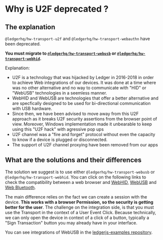 # Why is U2F deprecated ?

## The explanation

`@ledgerhq/hw-transport-u2f` and `@ledgerhq/hw-transport-webauthn` have been deprecated.

**You must migrate to [`@ledgerhq/hw-transport-webusb`](../web-hid-usb/) or [`@ledgerhq/hw-transport-webhid`](../web-hid-usb/).**

Explanation:

- U2F is a technology that was hijacked by Ledger in 2016-2018 in order to achieve Web integrations of our devices. It was done at a time where was no other alternative and no way to communicate with "HID" or "WebUSB" technologies in a seemless manner.
- WebHID and WebUSB are technologies that offer a better alternative and are specfically designed to be used for bi-directional communication with USB hardware.
- Since then, we have been advised to move away from this U2F approach as it breaks U2F security assertions from the browser point of view. Moreover, Windows implementation made it unbearable to keep using this "U2F hack" with agressive pop ups
- U2F channel was a "fire and forget" protocol without even the capacity to know if a device is plugged or disconnected.
- The support of U2F channel proxying have been removed from our apps

## What are the solutions and their differences

The solution we suggest is to use either `@ledgerhq/hw-transport-webusb` or `@ledgerhq/hw-transport-webhid`. You can click on the following links to check the compatibility between a web browser and [WebHID](https://caniuse.com/webhid), [WebUSB](https://caniuse.com/webusb) and [Web Bluetooth](https://caniuse.com/web-bluetooth).

The main difference relies on the fact we can create a session with the device. **This works with a browser Permission, so the security is getting better for the user**. The challenge on the integration side, is that you must use the Transport in the context of a User Event Click. Because technically, we can only open the device in context of a click of a button, typically a "Sign Transaction" button you may already have in your interface.

You can see integrations of WebUSB in the [ledgerjs-examples repository](https://github.com/LedgerHQ/ledgerjs-examples/tree/new-examples).

